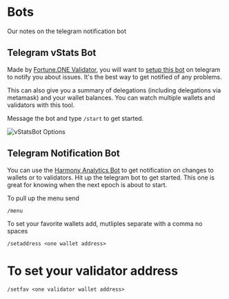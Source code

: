 # Bots
Our notes on the telegram notification bot

## Telegram vStats Bot
Made by [Fortune.ONE Validator](https://twitter.com/Fortune__ONE), you will want to [setup this bot](https://t.me/vstatsbot) on telegram to notify you about issues. It's the best way to get notified of any problems.

This can also give you a summary of delegations (including delegations via metamask) and your wallet balances. You can watch multiple wallets and validators with this tool.

Message the bot and type `/start` to get started.

![vStatsBot Options](/vstats_bot.png)

## Telegram Notification Bot
You can use the [Harmony Analytics Bot](https://t.me/HarmonyAnalyticsBot) to get notification on changes to wallets or to validators. Hit up the telegram bot to get started. This one is great for knowing when the next epoch is about to start.

To pull up the menu send

`/menu`

To set your favorite wallets add, mutliples separate with a comma no spaces

`/setaddress <one wallet address>`

# To set your validator address
`/setfav <one validator wallet address>`